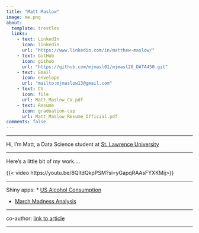 ```yaml
---
title: "Matt Maslow"
image: me.png
about:
  template: trestles
  links:
    - text: LinkedIn
      icon: linkedin
      url: "https://www.linkedin.com/in/matthew-maslow/"
    - text: GitHub
      icon: github
      url: "https://github.com/mjmasl01/mjmasl20_DATA450.git"
    - text: Email
      icon: envelope
      url: "mailto:mjmaslow13@gmail.com"
    - text: CV
      icon: file
      url: Matt_Maslow_CV.pdf
    - text: Resume
      icon: graduation-cap
      url: Matt_Maslow_Resume_Official.pdf
comments: false
--- 
```




-----------------------------------------------------------------------------



Hi, I'm Matt, a Data Science student at [St. Lawrence University](https://www.stlawu.edu/offices/math-computer-science-and-statistics){target="_blank"}




-----------------------------------------------------------------------------

Here's a little bit of my work....

{{< video https://youtu.be/8QltdQkpPSM?si=yGapqRAAsFYXKMij>}}


-----------------------------------------------------------------------------

Shiny apps: 
  * [US Alcohol Consumption](http://mjmasl01.shinyapps.io/us_alcohol_consumption){target="_blank"}
  
  * [March Madness Analysis](https://mjmasl01.shinyapps.io/Data343_March_Madness_Analysis/){target="_blank"} 

-----------------------------------------------------------------------------

co-author: [link to article](https://authors.elsevier.com/c/1ikJf_NyRSCPHg){target="_blank"}


-----------------------------------------------------------------------------











